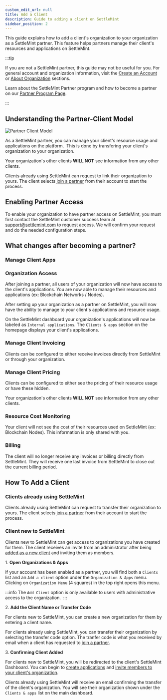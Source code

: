```yaml
---
custom_edit_url: null
title: Add a Client
description: Guide to adding a client on SettleMint
sidebar_position: 2
---
```


This guide explains how to add a client's organization to your organization as a SettleMint partner. This feature helps partners manage their client's resources and applications on SettleMint.

:::tip

If you are not a SettleMint partner, this guide may not be useful for you. For general account and organization information, visit the
 [Create an Account](/launching-the-platform/managed-cloud-deployment/create-an-account) or
 [About Organization](/launching-the-platform/managed-cloud-deployment/about-organizations) sections.

Learn about the SettleMint Partner program and how to become a partner on our [Partner Program Page](https://www.settlemint.com/partner-program).

:::

## Understanding the Partner-Client Model 

![Partner Client Model](../../img/account-billing/Partner-Client.png)

As a SettleMint partner, you can manage your client's resource usage and applications on the platform. 
This is done by transfering your client's organization to your organization.

Your organization's other clients **WILL NOT** see information from any other clients.

Clients already using SettleMint can request to link their organization to yours. The client selects [join a partner](/account-billing/join-a-partner) from their account to start the process.

## Enabling Partner Access

To enable your organization to have partner access on SettleMint, you must first contact the SettleMint customer success team
at support@settlemint.com to request access. We will confirm your request and do the needed configuration steps.

## What changes after becoming a partner?

### Manage Client Apps

### Organization Access

After joining a partner, all users of your organization will now have access to the client's applications. You are now able to manage their resources and applications (ex: Blockchain Networks / Nodes).

After setting up your organization as a partner on SettleMint, you will now have the ability to manage to your client's applications and resource usage.

On the SettleMint dashboard your organization's applications will now be labeled as `Internal applications`. The `Clients & apps` section on the homepage displays your client's applications.

### Manage Client Invoicing

Clients can be configured to either receive invoices directly from SettleMint or through your organization.

### Manage Client Pricing

Clients can be configured to either see the pricing of their resource usage or have these hidden.

Your organization's other clients **WILL NOT** see information from any other clients.

### Resource Cost Monitoring

Your client will not see the cost of their resources used on SettleMint (ex: Blockchain Nodes). This information is only shared with you.

### Billing

The client will no longer receive any invoices or billing directly from SettleMint. They will receive one last invoice from SettleMint to close out the current billing period.

## How To Add a Client

### Clients already using SettleMint 

Clients already using SettleMint can request to transfer their organization to yours. 
The client selects [join a partner](/account-billing/join-a-partner) from their account to start the process.

### Client new to SettleMint 

Clients new to SettleMint can get access to organizations you have created for them. The client receives an invite from an administrator after being [added as a new client](#how-to-add-a-client) and inviting them as members.

1. **Open Organizations & Apps**

If your account has been enabled as a partner, you will find both a `Clients` list and an `Add a client` option under the `Organization & Apps` menu. Clicking on `Organization Menu` (4 squares) in the top right opens this menu.

:::info
The `Add Client` option is only available to users with administrative access to the organization. 
:::

2. **Add the Client Name or Transfer Code**

For clients new to SettleMint, you can create a new organization for them by entering a client name.

For clients already using SettleMint, you can transfer their organization by selecting the transfer code option. The tranfer code is what you received by email when a client has requested to [join a partner](/account-billing/join-a-partner).

3. **Confirming Client Added**

For clients new to SettleMint, you will be redirected to the client's SettleMint Dashboard. You can begin to [create applications](/using-the-platform/create-an-application.md) and [invite members to your client's organization](../../launch-platform/managed-cloud-deployment/about-organizations/).

Clients already using SettleMint will receive an email confirming the transfer of the client's organization. You will see their organization shown under the `Clients & apps` list on the main dashboard.
